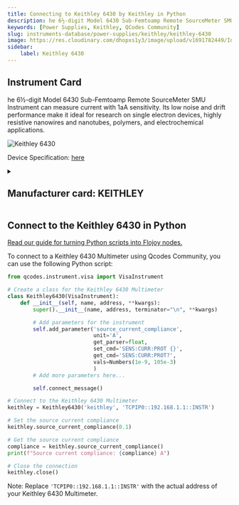 ```yaml
---
title: Connecting to Keithley 6430 by Keithley in Python
description: he 6½-digit Model 6430 Sub-Femtoamp Remote SourceMeter SMU Instrument can measure current with 1aA sensitivity. Its low noise and drift performance make it ideal for research on single electron devices, highly resistive nanowires and nanotubes, polymers, and electrochemical applications.
keywords: [Power Supplies, Keithley, QCodes Community] 
slug: instruments-database/power-supplies/keithley/keithley-6430 
image: https://res.cloudinary.com/dhopxs1y3/image/upload/v1691782449/Instruments/Multimeters/Keithley-6430/Keithley-6430.webp
sidebar:
    label: Keithley 6430 
---
```



## Instrument Card

he 6½-digit Model 6430 Sub-Femtoamp Remote SourceMeter SMU Instrument can measure current with 1aA sensitivity. Its low noise and drift performance make it ideal for research on single electron devices, highly resistive nanowires and nanotubes, polymers, and electrochemical applications.

![Keithley 6430](https://res.cloudinary.com/dhopxs1y3/image/upload/v1691782449/Instruments/Multimeters/Keithley-6430/Keithley-6430.webp)

Device Specification: [here](https://download.tek.com/datasheet/6430.pdf)

<details style={{ marginTop: "15px"}}>
<summary><h2 style={{display:'inline'}}>Manufacturer card: KEITHLEY</h2></summary>

![KEITHLEY](https://res.cloudinary.com/dhopxs1y3/image/upload/v1692806202/Instruments/Vendor%20Logos/Keithley.png)

Keithley Instruments is a measurement and instrument company headquartered in Solon, Ohio, that develops, manufactures, markets, and sells data acquisition products, as well as complete systems for high-volume production and assembly testing.

- Headquarters: Cleveland, Ohio, United States
- Yearly Revenue (millions, USD): 110.6
- Vendor Website: [here](https://www.tek.com/en)

</details>


<FeaturedInstrumentVideo category="POWER_SUPPLIES" />

## Connect to the Keithley 6430 in Python

[Read our guide for turning Python scripts into Flojoy nodes.](https://docs.flojoy.ai/contribution/blocks/custom-flojoy-block/)



<Tabs>
<TabItem value="Flojoy" label="Flojoy" className="flojoy-instrument-tabs">

<SectionsCard category="POWER_SUPPLIES" manufacturer="Keithley"></SectionsCard>

</TabItem>
<TabItem value="QCodes Community" label="QCodes Community">

To connect to a Keithley 6430 Multimeter using Qcodes Community, you can use the following Python script:

```python
from qcodes.instrument.visa import VisaInstrument

# Create a class for the Keithley 6430 Multimeter
class Keithley6430(VisaInstrument):
    def __init__(self, name, address, **kwargs):
        super().__init__(name, address, terminator="\n", **kwargs)

        # Add parameters for the instrument
        self.add_parameter('source_current_compliance',
                           unit='A',
                           get_parser=float,
                           set_cmd='SENS:CURR:PROT {}',
                           get_cmd='SENS:CURR:PROT?',
                           vals=Numbers(1e-9, 105e-3)
                           )
        # Add more parameters here...

        self.connect_message()

# Connect to the Keithley 6430 Multimeter
keithley = Keithley6430('keithley', 'TCPIP0::192.168.1.1::INSTR')

# Set the source current compliance
keithley.source_current_compliance(0.1)

# Get the source current compliance
compliance = keithley.source_current_compliance()
print(f"Source current compliance: {compliance} A")

# Close the connection
keithley.close()
```

Note: Replace `'TCPIP0::192.168.1.1::INSTR'` with the actual address of your Keithley 6430 Multimeter.

</TabItem>
</Tabs>